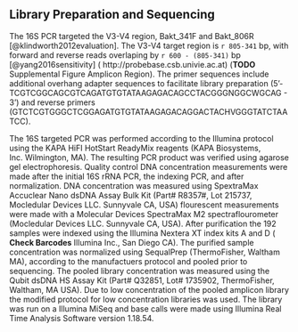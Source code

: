 

## Library Preparation and Sequencing
The 16S PCR targeted the V3-V4 region, Bakt_341F and Bakt_806R [@klindworth2012evaluation].
The V3-V4 target region is `r 805-341` bp, with forward and reverse reads overlaping by `r 600 - (805-341)` bp [@yang2016sensitivity] ( http://probebase.csb.univie.ac.at) (__TODO__ Supplemental Figure Amplicon Region).
The primer sequences include additional overhang adapter sequences to facilitate library preparation (5'- TCGTCGGCAGCGTCAGATGTGTATAAGAGACAGCCTACGGGNGGCWGCAG - 3') and reverse primers (GTCTCGTGGGCTCGGAGATGTGTATAAGAGACAGGACTACHVGGGTATCTAATCC).

The 16S targeted PCR was performed according to the Illumina protocol using the KAPA HiFI HotStart ReadyMix reagents (KAPA Biosystems, Inc. Wilmington, MA).
The resulting PCR product was verified using agarose gel electrophoresis.
Quality control DNA concentration measurements were made after the initial 16S rRNA PCR, the indexing PCR, and after normalization. DNA concentration was measured using SpextraMax Accuclear Nano dsDNA Assay Bulk Kit (Part# R8357#, Lot 215737, Mocledular Devices LLC. Sunnyvale CA, USA) flourescent measurements were made with a Molecular Devices SpectraMax M2 spectraflourometer (Mocledular Devices LLC. Sunnyvale CA, USA). 
After purification the 192 samples were indexed using the Illumina Nextera XT index kits A and D ( __Check Barcodes__ Illumina Inc., San Diego CA).
The purified sample concentration was normalized using SequalPrep (ThermoFisher, Waltham MA), according to the manufactuers protocol and pooled prior to sequencing.
The pooled library concentration was measured using the Qubit dsDNA HS Assay Kit (Part# Q32851, Lot# 1735902, ThermoFisher, Waltham, MA USA).
Due to low concentration of the pooled amplicon library the modified protocol for low concentration libraries was used.
The library was run on a Illumina MiSeq and base calls were made using Illumina Real Time Analysis Software version 1.18.54.
